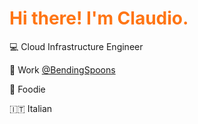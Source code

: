 
# <div class="animate__animated animate__fadeInDown" style="color:#ff7514">Hi there! I'm Claudio.</div>

<div id="intro" class="animate__animated animate__fadeInLeft" >

💻 Cloud Infrastructure Engineer

🏢 Work [@BendingSpoons](https://bendingspoons.com)

🍕 Foodie

🇮🇹 Italian

</div>
